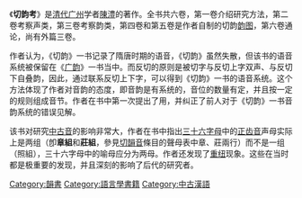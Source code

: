 {{unreferenced|time=2010-07-02T01:45:25+00:00}}
《'''切韵考'''》是[[清代|清代]][[广州|广州]]学者[[陳澧|陳澧]]的著作。全书共六卷，第一卷介绍研究方法，第二卷考察声类，第三卷考察韵类，第四卷和第五卷是作者自制的切韵[[韵图|韵图]]，第六卷通论，尚有外篇三卷。

作者认为，《切韵》一书记录了隋唐时期的语音，《切韵》虽然失散，但该书的语音系统被保留在《[[广韵|广韵]]》一书当中。而反切的原则是被切字与反切上字双声、与反切下自叠韵，因此，通过联系反切上下字，可以得到《切韵》一书的语音系统。这个方法体现了作者对音韵的态度，即音韵是有系统的，音位的数量有定，并且按一定的规则组成音节。作者在书中第一次提出了用{{citation needed|time=2017-11-16|[[系联法|系联法]]研究[[反切|反切]]系统的主张}}，并纠正了前人对于《切韵》一书音韵系统的错误见解。

该书对研究[[中古音|中古音]]的影响非常大，作者在书中指出[[三十六字母|三十六字母]]中的[[正齿音|正齿音]]声母实际上是两组（卽{{Anchor|章組}}'''章組'''和{{Anchor|莊組}}'''莊組'''，參見[[切韻音|切韻音]]條目的聲母表中章、莊兩行）而不是一组（照組），三十六字母中的喻母应分为两母。作者还发现了[[重纽|重纽]]现象。这些在当时都是极重要的发现，并且深刻的影响了后代的研究者。

{{韻書}}

[[Category:韻書|Category:韻書]]
[[Category:語言學書籍|Category:語言學書籍]]
[[Category:中古漢語|Category:中古漢語]]